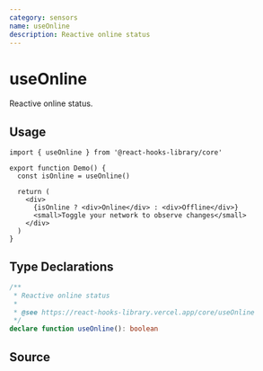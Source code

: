 ```yaml
---
category: sensors
name: useOnline
description: Reactive online status
---
```



<Playground>
  <Demo />
</Playground>

# useOnline

Reactive online status.

## Usage

```tsx
import { useOnline } from '@react-hooks-library/core'

export function Demo() {
  const isOnline = useOnline()

  return (
    <div>
      {isOnline ? <div>Online</div> : <div>Offline</div>}
      <small>Toggle your network to observe changes</small>
    </div>
  )
}
```

## Type Declarations

```typescript
/**
 * Reactive online status
 *
 * @see https://react-hooks-library.vercel.app/core/useOnline
 */
declare function useOnline(): boolean
```

## Source

<Source name="useOnline" pkg="core" />

